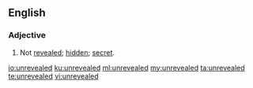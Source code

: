 ==English==
===Adjective===
{{en-adj}}
#Not [[revealed]]; [[hidden]]; [[secret]].

[[io:unrevealed]]
[[ku:unrevealed]]
[[ml:unrevealed]]
[[my:unrevealed]]
[[ta:unrevealed]]
[[te:unrevealed]]
[[vi:unrevealed]]